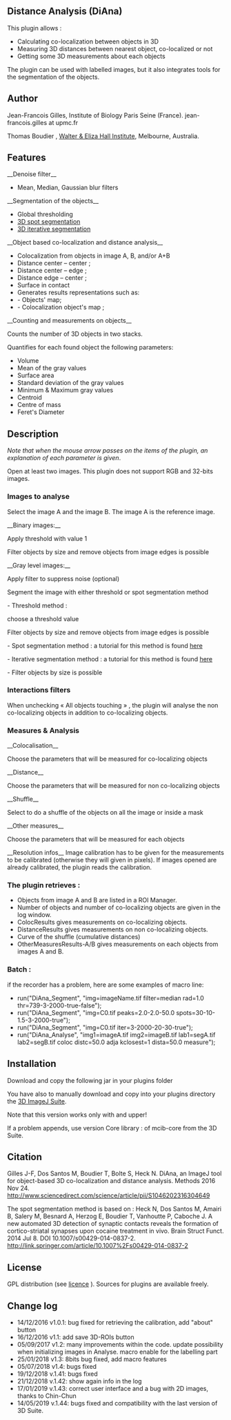 == Distance Analysis (DiAna) ==

This plugin allows :
* Calculating co-localization between objects in 3D
* Measuring 3D distances between nearest object, co-localized or not
* Getting some 3D measurements about each objects

The plugin can be used with labelled images, but it also integrates tools for the segmentation of the objects.
== Author ==


Jean-Francois Gilles, Institute of Biology Paris Seine (France). jean-francois.gilles at upmc.fr

Thomas Boudier  {{:plugin:stacks:3d_ij_suite:email.png|email}}, [[https://www.wehi.edu.au/|Walter &amp; Eliza Hall Institute]], Melbourne, Australia.
== Features ==

__Denoise filter__
* Mean, Median, Gaussian blur filters

__Segmentation of the objects__
* Global thresholding
* [[plugin:segmentation:3d_spots_segmentation:start|3D spot segmentation]]
* [[plugin:segmentation:3d_spots_segmentation:start|3D iterative segmentation]]

__Object based co-localization and distance analysis__
* Colocalization from objects in image A, B, and/or A+B
* Distance center – center ;
* Distance center – edge ;
* Distance edge – center ;
* Surface in contact
* Generates results representations such as:
*       - Objects' map;
*       - Colocalization object's map ;

__Counting and measurements on objects__

Counts the number of 3D objects in two stacks.

Quantifies for each found object the following parameters:
* Volume
* Mean of the gray values
* Surface area
* Standard deviation of the gray values
* Minimum &amp; Maximum gray values
* Centroid
* Centre of mass
* Feret's Diameter


== Description ==
''
Note that when the mouse arrow passes on the items of the plugin, an explanation of each parameter is given''.

Open at least two images. This plugin does not support RGB and 32-bits images.

=== Images to analyse ===
Select the image A and the image B. The image A is the reference image.

__Binary images:__

Apply threshold with value 1

Filter objects by size and remove objects from image edges is possible

__Gray level images:__

Apply filter to suppress noise (optional)

Segment the image with either threshold or spot segmentation method

- Threshold method :

choose a threshold value

Filter objects by size and remove objects from image edges is possible

- Spot segmentation method : a tutorial for this method is found [[plugin:segmentation:3d_spots_segmentation:start|here]] 

- Iterative segmentation method : a tutorial for this method is found [[plugin:segmentation:3d_spots_segmentation:start|here]]

- Filter objects by size is possible


=== Interactions filters ===

When unchecking « All objects touching » , the plugin will analyse the non co-localizing objects in addition to co-localizing objects.


=== Measures &amp; Analysis ===

__Colocalisation__

Choose the parameters that will be measured for co-localizing objects

__Distance__

Choose the parameters that will be measured for non co-localizing objects

__Shuffle__

Select to do a shuffle of the objects on all the image or inside a mask

__Other measures__

Choose the parameters that will be measured for each objects

__Resolution infos__
Image calibration has to be given for the measurements to be calibrated (otherwise they will given in pixels). If images opened are already calibrated, the plugin reads the calibration.


===The plugin retrieves :===

* Objects from image A and B are listed in a ROI Manager.
* Number of objects and number of co-localizing objects are given in the log window.
* ColocResults gives measurements on co-localizing objects.
* DistanceResults gives measurements on non co-localizing objects.
* Curve of the shuffle (cumulative distances)
* OtherMeasuresResults-A/B gives measurements on each objects from images A and B.

===Batch :===
if the recorder has a problem, here are some examples of macro line:
* run("DiAna_Segment", "img=imageName.tif filter=median rad=1.0 thr=739-3-2000-true-false");
* run("DiAna_Segment", "img=C0.tif peaks=2.0-2.0-50.0 spots=30-10-1.5-3-2000-true");
* run("DiAna_Segment", "img=C0.tif iter=3-2000-20-30-true");
* run("DiAna_Analyse", "img1=imageA.tif img2=imageB.tif lab1=segA.tif lab2=segB.tif coloc distc=50.0 adja kclosest=1 dista=50.0 measure");
== Installation ==

Download and copy the following jar in your plugins folder {{:plugin:analysis:distance_analysis_diana_2d_3d:diana_1.44.jar|diAna_1.44.jar}}

You have also to manually download and copy into your plugins directory the [[plugin:stacks:3d_ij_suite:start|3D ImageJ Suite]].

Note that this version works only with {{:plugin:stacks:3d_ij_suite:mcib3d-core3.94.jar|}} and upper!

If a problem appends, use version Core library : {{:plugin:stacks:3d_ij_suite:mcib3d-core3.94.jar|}} of mcib-core from the 3D Suite.


== Citation ==

Gilles J-F, Dos Santos M, Boudier T, Bolte S, Heck N. DiAna, an ImageJ tool for object-based 3D co-localization and distance analysis. Methods 2016 Nov 24.  [[http://www.sciencedirect.com/science/article/pii/S1046202316304649]]

The spot segmentation method is based on :
Heck N, Dos Santos M, Amairi B, Salery M, Besnard A, Herzog E, Boudier T, Vanhoutte P, Caboche J. A new automated 3D detection of synaptic contacts reveals the formation of cortico-striatal synapses upon cocaine treatment in vivo. Brain Struct Funct. 2014 Jul 8. DOI 10.1007/s00429-014-0837-2.      [[http://link.springer.com/article/10.1007%2Fs00429-014-0837-2]]
== License ==

GPL distribution (see [[http://www.cecill.info/index.en.html|licence]] ). Sources for plugins are available freely.

== Change log ==

* 14/12/2016 v1.0.1: bug fixed for retrieving the calibration, add "about" button
* 16/12/2016 v1.1: add save 3D-ROIs button
* 05/09/2017 v1.2: many improvements within the code. update possibility when initializing images in Analyse. macro enable for the labelling part
* 25/01/2018 v1.3: 8bits bug fixed, add macro features
* 05/07/2018 v1.4: bugs fixed
* 19/12/2018 v.1.41: bugs fixed
* 21/12/2018 v.1.42: show again info in the log
* 17/01/2019 v.1.43: correct user interface and a bug with 2D images, thanks to Chin-Chun
* 14/05/2019 v.1.44: bugs fixed and compatibility with the last version of 3D Suite.
